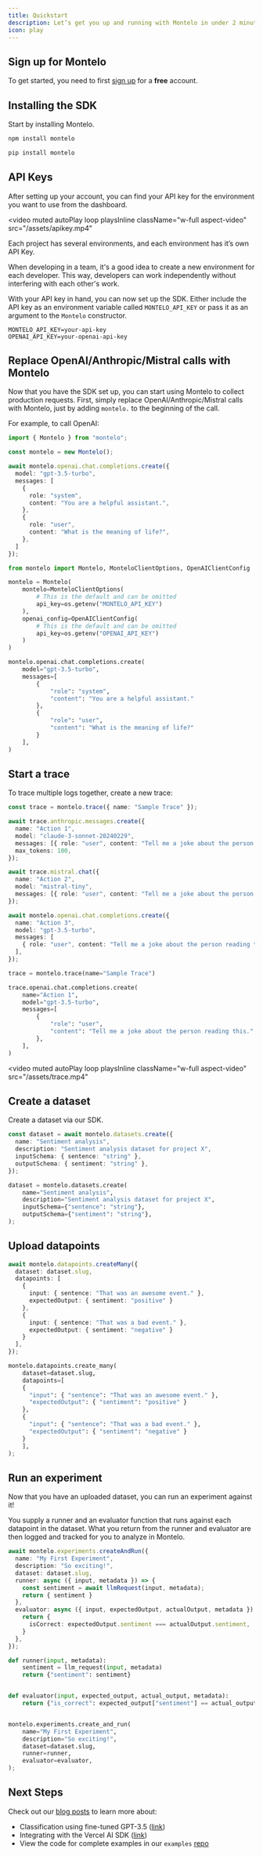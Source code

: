 ```yaml
---
title: Quickstart
description: Let’s get you up and running with Montelo in under 2 minutes.
icon: play
---
```


## Sign up for Montelo

To get started, you need to first [sign up](https://app.montelo.ai/auth/register) for a **free** account.

## Installing the SDK

Start by installing Montelo.

<CodeGroup>

```sh Node
npm install montelo
```

```sh Python
pip install montelo
```

</CodeGroup>


## API Keys

After setting up your account, you can find your API key for the environment you want to use from the dashboard.

<video
  muted
  autoPlay
  loop
  playsInline
  className="w-full aspect-video"
  src="/assets/apikey.mp4"
></video>

<Note>Each project has several environments, and each environment has it’s own API Key.</Note>

When developing in a team, it's a good idea to create a new environment for each developer.
This way, developers can work independently without interfering with each other's work.

With your API key in hand, you can now set up the SDK.
Either include the API key as an environment variable called `MONTELO_API_KEY` or pass it as an argument to the `Montelo` constructor.

```dotenv .env
MONTELO_API_KEY=your-api-key
OPENAI_API_KEY=your-openai-api-key
```

## Replace OpenAI/Anthropic/Mistral calls with Montelo

Now that you have the SDK set up, you can start using Montelo to collect production requests. First, simply replace
OpenAI/Anthropic/Mistral calls with Montelo, just by adding `montelo.` to the beginning of the call.

For example, to call OpenAI:

<CodeGroup>

```typescript Node
import { Montelo } from "montelo";

const montelo = new Montelo();

await montelo.openai.chat.completions.create({
  model: "gpt-3.5-turbo",
  messages: [
    {
      role: "system",
      content: "You are a helpful assistant.",
    },
    {
      role: "user",
      content: "What is the meaning of life?",
    },
  ]
});
```

```python Python
from montelo import Montelo, MonteloClientOptions, OpenAIClientConfig

montelo = Montelo(
    montelo=MonteloClientOptions(
        # This is the default and can be omitted
        api_key=os.getenv("MONTELO_API_KEY")
    ),
    openai_config=OpenAIClientConfig(
        # This is the default and can be omitted
        api_key=os.getenv("OPENAI_API_KEY")
    )
)

montelo.openai.chat.completions.create(
    model="gpt-3.5-turbo",
    messages=[
        {
            "role": "system",
            "content": "You are a helpful assistant."
        },
        {
            "role": "user",
            "content": "What is the meaning of life?"
        }
    ],
)
```

</CodeGroup>


## Start a trace

To trace multiple logs together, create a new trace:

<CodeGroup>

```typescript Node
const trace = montelo.trace({ name: "Sample Trace" });

await trace.anthropic.messages.create({
  name: "Action 1",
  model: "claude-3-sonnet-20240229",
  messages: [{ role: "user", content: "Tell me a joke about the person reading this." }],
  max_tokens: 100,
});

await trace.mistral.chat({
  name: "Action 2",
  model: "mistral-tiny",
  messages: [{ role: "user", content: "Tell me a joke about the person reading this." }],
});

await montelo.openai.chat.completions.create({
  name: "Action 3",
  model: "gpt-3.5-turbo",
  messages: [
    { role: "user", content: "Tell me a joke about the person reading this." },
  ],
});
```

```python Python
trace = montelo.trace(name="Sample Trace")

trace.openai.chat.completions.create(
    name="Action 1",
    model="gpt-3.5-turbo",
    messages=[
        {
            "role": "user",
            "content": "Tell me a joke about the person reading this.",
        },
    ],
)
```

</CodeGroup>


<video
  muted
  autoPlay
  loop
  playsInline
  className="w-full aspect-video"
  src="/assets/trace.mp4"
></video>

## Create a dataset

Create a dataset via our SDK.

<CodeGroup>

```typescript Node
const dataset = await montelo.datasets.create({
  name: "Sentiment analysis",
  description: "Sentiment analysis dataset for project X",
  inputSchema: { sentence: "string" },
  outputSchema: { sentiment: "string" },
});
```

```python Python
dataset = montelo.datasets.create(
    name="Sentiment analysis",
    description="Sentiment analysis dataset for project X",
    inputSchema={"sentence": "string"},
    outputSchema={"sentiment": "string"},
);
```

</CodeGroup>


## Upload datapoints

<CodeGroup>

```typescript Node
await montelo.datapoints.createMany({
  dataset: dataset.slug,
  datapoints: [
    {
      input: { sentence: "That was an awesome event." },
      expectedOutput: { sentiment: "positive" }
    },
    {
      input: { sentence: "That was a bad event." },
      expectedOutput: { sentiment: "negative" }
    }
  ],
});
```

```python Python
montelo.datapoints.create_many(
    dataset=dataset.slug,
    datapoints=[
    {
      "input": { "sentence": "That was an awesome event." },
      "expectedOutput": { "sentiment": "positive" }
    },
    {
      "input": { "sentence": "That was a bad event." },
      "expectedOutput": { "sentiment": "negative" }
    }
    ],
);
```

</CodeGroup>


## Run an experiment

Now that you have an uploaded dataset, you can run an experiment against it!

You supply a runner and an evaluator function that runs against each datapoint in the dataset. What you return from
the runner and evaluator are then logged and tracked for you to analyze in Montelo.

<CodeGroup>

```typescript Node
await montelo.experiments.createAndRun({
  name: "My First Experiment",
  description: "So exciting!",
  dataset: dataset.slug,
  runner: async ({ input, metadata }) => {
    const sentiment = await llmRequest(input, metadata);
    return { sentiment }
  },
  evaluator: async ({ input, expectedOutput, actualOutput, metadata }) => {
    return {
      isCorrect: expectedOutput.sentiment === actualOutput.sentiment,
    }
  },
});
```

```python Python
def runner(input, metadata):
    sentiment = llm_request(input, metadata)
    return {"sentiment": sentiment}


def evaluator(input, expected_output, actual_output, metadata):
    return {"is_correct": expected_output["sentiment"] == actual_output["sentiment"]}


montelo.experiments.create_and_run(
    name="My First Experiment",
    description="So exciting!",
    dataset=dataset.slug,
    runner=runner,
    evaluator=evaluator,
);
```

</CodeGroup>


## Next Steps

Check out our [blog posts](https://montelo.ai/blog) to learn more about:

- Classification using fine-tuned GPT-3.5 ([link](https://www.montelo.ai/blog/classification-using-fine-tuned-gpt3-5-in-typescript))
- Integrating with the Vercel AI SDK ([link](https://www.montelo.ai/blog/montelo-vercel-ai-sdk-v3-tutorial))
- View the code for complete examples in our `examples` [repo](https://github.com/montelo-org/examples)

